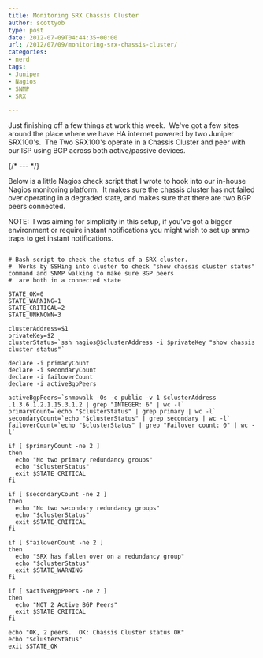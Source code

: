 ```yaml
---
title: Monitoring SRX Chassis Cluster
author: scottyob
type: post
date: 2012-07-09T04:44:35+00:00
url: /2012/07/09/monitoring-srx-chassis-cluster/
categories:
- nerd
tags:
- Juniper
- Nagios
- SNMP
- SRX

---
```

Just finishing off a few things at work this week.  We've got a few sites around the place where we have HA internet powered by two Juniper SRX100's.  The Two SRX100's operate in a Chassis Cluster and peer with our ISP using BGP across both active/passive devices.

{/* --- */}

Below is a little Nagios check script that I wrote to hook into our in-house Nagios monitoring platform.  It makes sure the chassis cluster has not failed over operating in a degraded state, and makes sure that there are two BGP peers connected.

NOTE:  I was aiming for simplicity in this setup, if you've got a bigger environment or require instant notifications you might wish to set up snmp traps to get instant notifications.

```#!/bin/bash

# Bash script to check the status of a SRX cluster.
#  Works by SSHing into cluster to check "show chassis cluster status" command and SNMP walking to make sure BGP peers
#  are both in a connected state

STATE_OK=0
STATE_WARNING=1
STATE_CRITICAL=2
STATE_UNKNOWN=3

clusterAddress=$1
privateKey=$2
clusterStatus=`ssh nagios@$clusterAddress -i $privateKey "show chassis cluster status"`

declare -i primaryCount
declare -i secondaryCount
declare -i failoverCount
declare -i activeBgpPeers

activeBgpPeers=`snmpwalk -Os -c public -v 1 $clusterAddress .1.3.6.1.2.1.15.3.1.2 | grep "INTEGER: 6" | wc -l`
primaryCount=`echo "$clusterStatus" | grep primary | wc -l`
secondaryCount=`echo "$clusterStatus" | grep secondary | wc -l`
failoverCount=`echo "$clusterStatus" | grep "Failover count: 0" | wc -l`

if [ $primaryCount -ne 2 ]
then
  echo "No two primary redundancy groups"
  echo "$clusterStatus"
  exit $STATE_CRITICAL
fi

if [ $secondaryCount -ne 2 ]
then
  echo "No two secondary redundancy groups"
  echo "$clusterStatus"
  exit $STATE_CRITICAL
fi

if [ $failoverCount -ne 2 ]
then
  echo "SRX has fallen over on a redundancy group"
  echo "$clusterStatus"
  exit $STATE_WARNING
fi

if [ $activeBgpPeers -ne 2 ]
then
  echo "NOT 2 Active BGP Peers"
  exit $STATE_CRITICAL
fi

echo "OK, 2 peers.  OK: Chassis Cluster status OK"
echo "$clusterStatus"
exit $STATE_OK
```

 
